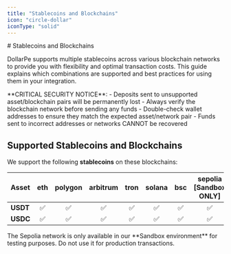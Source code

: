 ```yaml
---
title: "Stablecoins and Blockchains"
icon: "circle-dollar"
iconType: "solid"
---
```


<Highlight># Stablecoins and Blockchains</Highlight>

DollarPe supports multiple stablecoins across various blockchain networks to provide you with flexibility and optimal transaction costs. This guide explains which combinations are supported and best practices for using them in your integration.

<Warning>
  **CRITICAL SECURITY NOTICE**: - Deposits sent to unsupported asset/blockchain
  pairs will be permanently lost - Always verify the blockchain network before
  sending any funds - Double-check wallet addresses to ensure they match the
  expected asset/network pair - Funds sent to incorrect addresses or networks
  CANNOT be recovered
</Warning>

## Supported Stablecoins and Blockchains

We support the following **stablecoins** on these blockchains:

| Asset    | eth | polygon | arbitrum | tron | solana | bsc | sepolia [Sandbox ONLY] |
| :------- | :-: | :-----: | :------: | :--: | :----: | :-: | :-----------------------: |
| **USDT** | ✅  |   ✅    |    ✅    |  ✅  |   ✅   | ✅  |            ✅             |
| **USDC** | ✅  |   ✅    |    ✅    |  ✅  |   ✅   | ✅  |            ✅             |

<Note>
  The Sepolia network is only available in our **Sandbox environment** for testing
  purposes. Do not use it for production transactions.
</Note>
